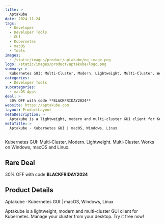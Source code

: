 ```yaml
---
title: >
  Aptakube
date: 2024-11-24
tags:
  - Developer
  - Developer Tools
  - GUI
  - Kubernetes
  - macOS
  - Tools
images:
  - /static/images/product/aptakube/og-image.png
logo: /static/images/product/aptakube/logo.png
summary: >
  Kubernetes GUI: Multi-Cluster, Modern. Lightweight. Multi-Cluster. Works on Windows, macOS and Linux.
categories:
  - Developer Tools
subcategories:
  - macOS Apps
deal: >
  30% OFF with code **BLACKFRIDAY2024**
website: https://aptakube.com
layout: ProductLayout
metaDescription: >
  Aptakube is a lightweight, modern and multi-cluster GUI client for Kubernetes. Manage your cluster from your desktop. Try it free now!
metaTitle: >
  Aptakube · Kubernetes GUI | macOS, Windows, Linux
---
```

Kubernetes GUI: Multi-Cluster, Modern. Lightweight. Multi-Cluster. Works on Windows, macOS and Linux.

## Rare Deal

30% OFF with code **BLACKFRIDAY2024**

## Product Details
Aptakube · Kubernetes GUI | macOS, Windows, Linux

Aptakube is a lightweight, modern and multi-cluster GUI client for Kubernetes. Manage your cluster from your desktop. Try it free now!
